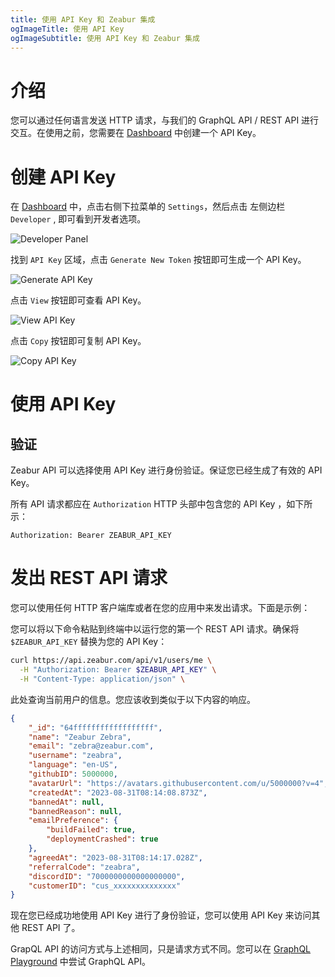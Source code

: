 ```yaml
---
title: 使用 API Key 和 Zeabur 集成
ogImageTitle: 使用 API Key
ogImageSubtitle: 使用 API Key 和 Zeabur 集成
---
```


# 介绍

您可以通过任何语言发送 HTTP 请求，与我们的 GraphQL API / REST API 进行交互。在使用之前，您需要在 [Dashboard](https://dash.zeabur.com) 中创建一个 API Key。

# 创建 API Key

在 [Dashboard](https://dash.zeabur.com/) 中，点击右侧下拉菜单的 `Settings`，然后点击 左侧边栏 `Developer` , 即可看到开发者选项。

![Developer Panel](/developer/api-key/developer.en-US.png)

找到 `API Key` 区域，点击 `Generate New Token` 按钮即可生成一个 API Key。

![Generate API Key](/developer/api-key/generate-api-key.en-US.png)

点击 `View` 按钮即可查看 API Key。

![View API Key](/developer/api-key/view-api-key.en-US.png)

点击 `Copy` 按钮即可复制 API Key。

![Copy API Key](/developer/api-key/copy-api-key.en-US.png)

# 使用 API Key

## 验证

Zeabur API 可以选择使用 API Key 进行身份验证。保证您已经生成了有效的 API Key。

所有 API 请求都应在 `Authorization` HTTP 头部中包含您的 API Key ，如下所示：

```http
Authorization: Bearer ZEABUR_API_KEY
```

# 发出 REST API 请求

您可以使用任何 HTTP 客户端库或者在您的应用中来发出请求。下面是示例：

您可以将以下命令粘贴到终端中以运行您的第一个 REST API 请求。确保将 `$ZEABUR_API_KEY` 替换为您的 API Key：

```bash
curl https://api.zeabur.com/api/v1/users/me \
  -H "Authorization: Bearer $ZEABUR_API_KEY" \
  -H "Content-Type: application/json" \
```

此处查询当前用户的信息。您应该收到类似于以下内容的响应。

```json
{
    "_id": "64ffffffffffffffffff",
    "name": "Zeabur Zebra",
    "email": "zebra@zeabur.com",
    "username": "zeabra",
    "language": "en-US",
    "githubID": 5000000,
    "avatarUrl": "https://avatars.githubusercontent.com/u/5000000?v=4",
    "createdAt": "2023-08-31T08:14:08.873Z",
    "bannedAt": null,
    "bannedReason": null,
    "emailPreference": {
        "buildFailed": true,
        "deploymentCrashed": true
    },
    "agreedAt": "2023-08-31T08:14:17.028Z",
    "referralCode": "zeabra",
    "discordID": "7000000000000000000",
    "customerID": "cus_xxxxxxxxxxxxxx"
}
```

现在您已经成功地使用 API Key 进行了身份验证，您可以使用 API Key 来访问其他 REST API 了。

GrapQL API 的访问方式与上述相同，只是请求方式不同。您可以在 [GraphQL Playground](https://api.zeabur.com/graphql) 中尝试 GraphQL API。

